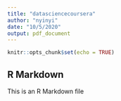 ```yaml
---
title: "datasciencecoursera"
author: "nyinyi"
date: "10/5/2020"
output: pdf_document
---
```


```r
knitr::opts_chunk$set(echo = TRUE)
```

## R Markdown

This is an R Markdown file 